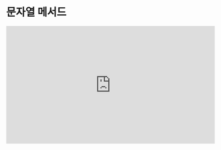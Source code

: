 # 문자열 메서드

<iframe
  loading="lazy"
  width="560"
  height="315"
  className="youtube" src="https://www.youtube.com/embed/D4xUOyss96k"
  title="YouTube video player"
  frameBorder="0"
  allow="accelerometer; autoplay; clipboard-write; encrypted-media; gyroscope; picture-in-picture"
/>

<iframe
  loading="lazy"
  width="560"
  height="315"
  className="youtube" src="https://www.youtube.com/embed/4_uGNu9IlCU"
  title="YouTube video player"
  frameBorder="0"
  allow="accelerometer; autoplay; clipboard-write; encrypted-media; gyroscope; picture-in-picture"
/>

## 문자열 메서드란?

메서드란 특정 객체에 정의된 함수를 호출하는 것을 뜻합니다.

즉, 문자열이라는 객체에 미리 만들어진 기능들을 사용한다는 뜻입니다.

예: 뒤집기, 다 대문자로 만들기 등...

## 문자의 대소문자 메서드

파이썬에서 대문자를 소문자로, 소문자를 대문자로 바꿀 수 있는 방법이 있습니다.

`title()`은 책 제목 형식(책 제목 형식은 첫 번째 단어의 첫 번째 알파벳이 대문자인 형태)으로 바꿉니다.

`upper()`은 모든 알파벳을 대문자로 전환합니다.

`lower()`은 모든 알파벳을 소문자로 전환합니다.

`casefold()`는 모든 알파벳을 소문자로 전환합니다. `lower()`와 조금 달리 영어가 아닌 문자도 소문자로 전환합니다.

`isupper()`은 모든 알파벳이 대문자인지 알려줍니다.

`islower()`은 모든 알파벳이 소문자인지 알려줍니다.

`istitle()`은 책 제목 형식인지 알려주는 역할을 합니다.

<iframe
  loading="lazy"
  title="Python Playground"
  src="https://trinket.io/embed/python3/75c4671dd7"
  height="400"
/>

## 문자에 대한 정보 구하는 메서드

| 메서드         | 설명                                     |
| :------------- | :--------------------------------------- |
| isalnum()      | 문자가 알파벳과 숫자로만 이루어져 있는지 |
| isalpha()      | 문자가 알파벳으로만 되어있는지           |
| isdecimal()    | 숫자(0~9)로만 이루어져 있는지            |
| isdigit()      | 숫자로만 이루어져 있는지                 |
| isidentifier() | 변수 이름 규칙과 일치하는지              |
| isnumeric()    | 정수로만 이루어져 있는지                 |
| isprintable()  | 출력하는 것이 가능한지                   |
| isspace()      | 스페이스(공백)로만 이루어져 있는지       |

<iframe
  loading="lazy"
  title="Python Playground"
  src="https://trinket.io/embed/python/9da1796e91"
  height="400"
/>

## `len()`

가끔 파이썬에서 문자의 길이를 알아야 할 때가 있습니다.

예를 들어 사용자가 새로운 암호를 `input()` 함수 안에 입력하고 있을 때, 파이썬 프로그램은 암호가 짧아서 조금 더 긴 암호를 넣으라고 물어 볼 수 있습니다.

문자의 길이를 구하기 위해서 `len()` 함수를 사용할 수 있습니다.

`len`은 영어로 '길이'를 뜻하는 `length`의 줄임말입니다.

<iframe
  loading="lazy"
  title="Python Playground"
  src="https://trinket.io/embed/python/41e9ea9617"
  height="400"
/>

## `index()`

`index()` 메서드를 사용하여 문자 안에 또 다른 문자가 존재하는지 알 수 있습니다.

```py
print('abcdef'.index('abc'))
```

만일 문자열이 문자 안에 없다면 에러가 생깁니다.

## `center()`

파이썬에서 센터링이란 문자를 ' '로 둘러싸는 것을 뜻합니다. ' '로 둘러싸여 있지만 가운데에 있는 것처럼 보입니다.

```py
txt = "Hello, World!"
x = txt.center(50)
print(x)
```

`center`에서 첫 번째 숫자는 문자를 센터하는 ' '의 수이고 두 번째는 문자를 센터할 문자입니다.

```py
txt = "Hello, World!"
x = txt.center(50, '|')
print(x)
```

<iframe
  loading="lazy"
  title="Python Playground"
  src="https://trinket.io/embed/python3/6051c25773"
  height="400"
/>

## `partition()`

나쁜 단어 필터링하는 프로그램을 만들겠습니다.

먼저, 나쁜 말을 물어보고 `나는 {나쁜 말}이 아니다`라는 뜻이 있는 문장을 만들었습니다.

그리고, `partition()` 메서드를 사용하여 나쁜 단어를 기준으로 문장을 자르고 그 나쁜 단어 대신 `**`를 넣었습니다.

또 다른 예시를 들어보겠습니다.

이 예시에서 `name`을 기준으로 잘랐습니다. `partitionedSentence`를 출력하면 `("Hello. My ", "name", " is Hyunseung")`가 터미널에 출력됩니다.

인덱싱을 사용하여 `name` 전의 문장과 `name` 후의 문장을 결합했습니다.

<iframe
  loading="lazy"
  title="Python Playground"
  src="https://trinket.io/embed/python/d278186aad"
  height="400"
/>

## ~ in ~

부분문자열은 문자 안의 문자입니다.

예를 들어 문자 `abc`에는 부분문자열 'a','b'등이 존재합니다.

문자 안에 부분문자열이 존재하는지 알기 위하여 우리는 'in'이라는 키워드를 사용할 수 있습니다.

'in'은 한국어로 '안'이라는 뜻으로 "abc가 abcdef 안에 있나요?"라고 파이썬에게 물어보는 것과 같습니다.

<iframe
  loading="lazy"
  title="Python Playground"
  src="https://trinket.io/embed/python/a26965d6fd"
  height="400"
/>

## +와 \*

문자를 `+`를 사용하여 더할 수 있습니다.

하지만 반복되는 패턴을 더하고 싶다면 어떻게 해야 할까요?

다음과 같은 방법도 있습니다.

문자 `*` 숫자는 문자를 숫자만큼 반복하여 되돌려준다는 뜻입니다.

예를 들어 `"Hello" * 2`는 `HelloHello`입니다.

<iframe
  loading="lazy"
  title="Python Playground"
  src="https://trinket.io/embed/python/54f740c487"
  height="400"
/>


<Quiz
  quiz={{
    quizTitle: '파이썬 퀴즈 6',
    quizSynopsis: '문자열 메서드 연습',
    nrOfQuestions: '3',
    questions: [
      {
        question: 'len("Python")을 실행하면 무엇이 출력됩니까?',
        questionType: 'text',
        answerSelectionType: 'single',
        answers: ['3', '4', '5', '6'],
        correctAnswer: '4',
        explanation:
          'Python에는 6개의 문자가 있고 len()은 문자열에서의 문자의 개수를 구하는 메서드이기 때문에 6이 출력됩니다.',
        point: '10'
      },
      {
        question: 'len("python"[0])를 실행하면 무엇이 출력됩니까?',
        questionType: 'text',
        answerSelectionType: 'single',
        answers: ['1', '2', '0', '6'],
        correctAnswer: '1',
        explanation:
          '고난이도 문제: "python"은 6개 문자를 가지고 있지만 "python"[0]는 사실 "p"이기 때문에 1이 출력됩니다.',
        point: '40'
      },
      {
        question:
          '"python"[1] * 3 + "python"[2] * 3 + "python"[3] * 3를 실행하면 무엇이 출력됩니까?',
        questionType: 'text',
        answerSelectionType: 'single',
        answers: ['yyyttthhh', 'ttthhhyyy', 'hhhtttyyy', 'ttttttttt'],
        correctAnswer: '1',
        explanation:
          '고고난이도 문제: "python"[1]*3 + "python"[2]*3 + "python"[3]*3은 "python"의 첫번째 문자를 3번 반복하고 두번째 문자를 3번 반복하고 세번째 문자를 3번 반복하여 "yyyttthhh"가 출력됩니다.',
        point: '50'
      }
    ]
  }}
/>

